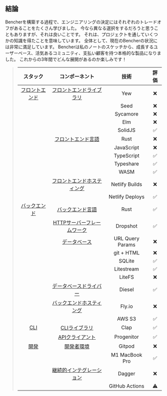 ## 結論

Bencherを構築する過程で、エンジニアリングの決定にはそれぞれのトレードオフがあることをたくさん学びました。
今なら異なる選択をするだろうと思うこともありますが、それは良いことです。
それは、プロジェクトを通していくつかの知識を得たことを意味しています。
全体として、現在のBencherの状況には非常に満足しています。
Bencherは私のノートのスケッチから、成長するユーザーベース、活気あるコミュニティ、支払い顧客を持つ本格的な製品になりました。
これからの3年間でどんな展開があるのか楽しみです！

> |          スタック           |                    コンポーネント                    |     技術     |   評価   |
> | :-------------------------: | :-----------------------------------------------: | :-----------: | :------: |
> |    [フロントエンド](#frontend)    |       [フロントエンドライブラリ](#frontend-library)       |       Yew        |    ❌    |
> |                             |                                                   |      Seed       |    ❌    |
> |                             |                                                   |    Sycamore     |    ❌    |
> |                             |                                                   |      Elm        |    ❌    |
> |                             |                                                   |    SolidJS      |    ✅    |
> |                             |      [フロントエンド言語](#frontend-language)      |      Rust       |    ❌    |
> |                             |                                                   |   JavaScript    |    ❌    |
> |                             |                                                   |   TypeScript    |    ✅    |
> |                             |                                                   |   Typeshare     |    ✅    |
> |                             |                                                   |      WASM       |    ✅    |
> |                             |       [フロントエンドホスティング](#frontend-hosting)       |  Netlify Builds  |    ❌    |
> |                             |                                                   | Netlify Deploys |    ✅    |
> |     [バックエンド](#backend)     |       [バックエンド言語](#backend-language)       |      Rust       |    ✅    |
> |                             |  [HTTPサーバーフレームワーク](#http-server-framework)  |    Dropshot     |    ✅    |
> |                             |               [データベース](#database)               | URL Query Params |    ❌    |
> |                             |                                                   |    git + HTML    |    ❌    |
> |                             |                                                   |      SQLite      |    ✅    |
> |                             |                                                   |    Litestream    |    ✅    |
> |                             |                                                   |      LiteFS      |    ❌    |
> |                             |        [データベースドライバー](#database-driver)        |      Diesel      |    ✅    |
> |                             |        [バックエンドホスティング](#backend-hosting)        |      Fly.io      |    ❌    |
> |                             |                                                   |      AWS S3      |    ✅    |
> |        [CLI](#cli)         |            [CLIライブラリ](#cli-library)            |       Clap       |    ✅    |
> |                             |             [APIクライアント](#api-client)             |    Progenitor    |    ✅    |
> | [開発](#development) |  [開発者環境](#developer-environment)  |      Gitpod      |    ❌    |
> |                             |                                                   |  M1 MacBook Pro  |    ✅    |
> |                             | [継続的インテグレーション](#continuous-integration) |      Dagger      |    ❌    |
> |                             |                                                   |  GitHub Actions  |    ⚠️    |
